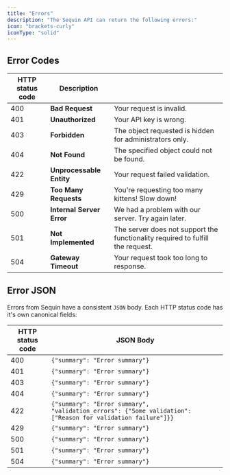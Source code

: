 ```yaml
---
title: "Errors"
description: "The Sequin API can return the following errors:"
icon: "brackets-curly"
iconType: "solid"
---
```


## Error Codes

| HTTP status code | Description               |                                                                                 |
| ---------------- | ------------------------- | ------------------------------------------------------------------------------- |
| 400              | **Bad Request**           | Your request is invalid.                                                        |
| 401              | **Unauthorized**          | Your API key is wrong.                                                          |
| 403              | **Forbidden**             | The object requested is hidden for administrators only.                         |
| 404              | **Not Found**             | The specified object could not be found.                                        |
| 422              | **Unprocessable Entity**  | Your request failed validation.                                                 |
| 429              | **Too Many Requests**     | You're requesting too many kittens! Slow down!                                  |
| 500              | **Internal Server Error** | We had a problem with our server. Try again later.                              |
| 501              | **Not Implemented**       | The server does not support the functionality required to fulfill the request.  |
| 504              | **Gateway Timeout**       | Your request took too long to response.                                         |


## Error JSON

Errors from Sequin have a consistent `JSON` body. Each HTTP status code has it's own canonical fields:


| HTTP status code | JSON Body
| ---------------- | -------------------------------------------------------------------------------------------------------- |
| 400              | `{"summary": "Error summary"}`
| 401              | `{"summary": "Error summary"}`
| 403              | `{"summary": "Error summary"}`
| 404              | `{"summary": "Error summary"}`
| 422              | `{"summary": "Error summary", "validation_errors": {"Some validation": ["Reason for validation failure"]}}`
| 429              | `{"summary": "Error summary"}`
| 500              | `{"summary": "Error summary"}`
| 501              | `{"summary": "Error summary"}`
| 504              | `{"summary": "Error summary"}`


